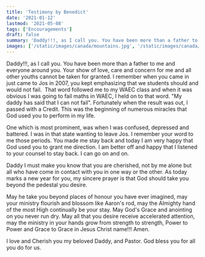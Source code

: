 ```yaml
---
title: 'Testimony by Benedict'
date: '2021-01-12'
lastmod: '2021-05-08'
tags: ['Encouragements']
draft: false
summary: 'Daddy!!!, as I call you. You have been more than a father to me and everyone around you. Your show of love, care and concern for me and all other youths cannot be taken for granted. I remember when you came in just came to Jos in 2007, you kept emphasizing that we students should and would not fail.  That word followed me to my WAEC class and when it was obvious I was going to fail maths in WAEC, I held on to that word. "My daddy has said that I can not fail". Fortunately when the result was out, I passed with a Credit. This was the beginning of numerous miracles that God used you to perform in my life. '
images: ['/static/images/canada/mountains.jpg', '/static/images/canada/toronto.jpg']
---
```


Daddy!!!, as I call you. You have been more than a father to me and everyone around you. Your show of love, care and concern for me and all other youths cannot be taken for granted. I remember when you came in just came to Jos in 2007, you kept emphasizing that we students should and would not fail.  That word followed me to my WAEC class and when it was obvious I was going to fail maths in WAEC, I held on to that word. "My daddy has said that I can not fail". Fortunately when the result was out, I passed with a Credit. This was the beginning of numerous miracles that God used you to perform in my life.

One which is most prominent, was when I was confused, depressed and battered. I was in that state wanting to leave Jos. I remember your word to me those periods. You made me stay back and today I am very happy that God used you to grant me direction. I am better off and happy that I listened to your counsel to stay back. I can go on and on.

Daddy I must make you know that you are cherished, not by me alone but all who have come in contact with you in one way or the other. As today marks a new year for you, my sincere prayer is that God should take you beyond the pedestal you desire.

May he take you beyond places of honour you have ever imagined, may your ministry flourish and blossom like Aaron's rod, may the Almighty hand of the most High continually be your stay. May God's Grace and anointing on you never run dry. May all that you desire receive accelerated attention, may the ministry in your hands grow from strength to strength, Power to Power and Grace to Grace in Jesus Christ name!!! Amen.

I love and Cherish you my beloved Daddy, and Pastor. God bless you for all you do for us.
